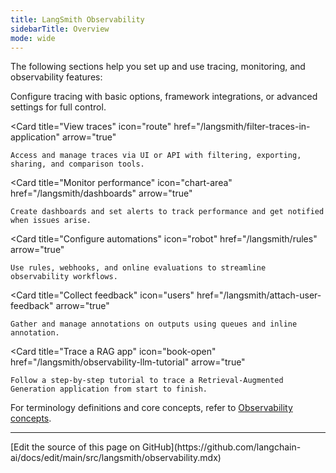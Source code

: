 ```yaml
---
title: LangSmith Observability
sidebarTitle: Overview
mode: wide
---
```


The following sections help you set up and use tracing, monitoring, and observability features:

<Columns cols={3}>
  <Card
    title="Set up tracing"
    icon="gear"
    href="/langsmith/observability-quickstart"
    arrow="true"
  >
    Configure tracing with basic options, framework integrations, or advanced settings for full control.
  </Card>

  <Card
    title="View traces"
    icon="route"
    href="/langsmith/filter-traces-in-application"
    arrow="true"
  >
    Access and manage traces via UI or API with filtering, exporting, sharing, and comparison tools.
  </Card>

  <Card
    title="Monitor performance"
    icon="chart-area"
    href="/langsmith/dashboards"
    arrow="true"
  >
    Create dashboards and set alerts to track performance and get notified when issues arise.
  </Card>

  <Card
    title="Configure automations"
    icon="robot"
    href="/langsmith/rules"
    arrow="true"
  >
    Use rules, webhooks, and online evaluations to streamline observability workflows.
  </Card>

  <Card
    title="Collect feedback"
    icon="users"
    href="/langsmith/attach-user-feedback"
    arrow="true"
  >
    Gather and manage annotations on outputs using queues and inline annotation.
  </Card>

  <Card
    title="Trace a RAG app"
    icon="book-open"
    href="/langsmith/observability-llm-tutorial"
    arrow="true"
  >
    Follow a step-by-step tutorial to trace a Retrieval-Augmented Generation application from start to finish.
  </Card>
</Columns>

For terminology definitions and core concepts, refer to [Observability concepts](/langsmith/observability-concepts).

---

<Callout icon="pen-to-square" iconType="regular">
  [Edit the source of this page on GitHub](https://github.com/langchain-ai/docs/edit/main/src/langsmith/observability.mdx)
</Callout>
